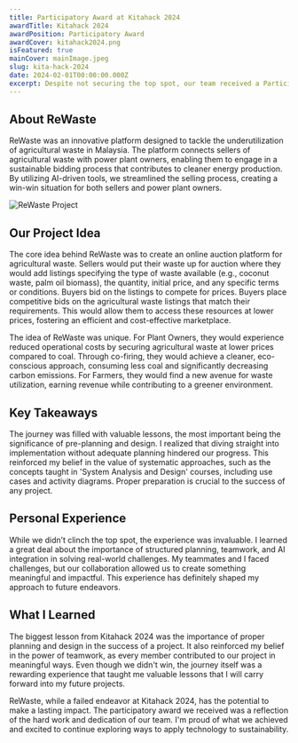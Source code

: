 ```yaml
---
title: Participatory Award at Kitahack 2024
awardTitle: Kitahack 2024
awardPosition: Participatory Award
awardCover: kitahack2024.png
isFeatured: true
mainCover: mainImage.jpeg
slug: kita-hack-2024
date: 2024-02-01T00:00:00.000Z
excerpt: Despite not securing the top spot, our team received a Participatory Award at Kitahack 2024 for our innovative project, ReWaste. The experience was filled with valuable lessons that will shape my approach to future projects.
---
```


## About ReWaste

ReWaste was an innovative platform designed to tackle the underutilization of agricultural waste in Malaysia. The platform connects sellers of agricultural waste with power plant owners, enabling them to engage in a sustainable bidding process that contributes to cleaner energy production. By utilizing AI-driven tools, we streamlined the selling process, creating a win-win situation for both sellers and power plant owners.

![ReWaste Project](rewaste.png)

## Our Project Idea

The core idea behind ReWaste was to create an online auction platform for agricultural waste. Sellers would put their waste up for auction where they would add listings specifying the type of waste available (e.g., coconut waste, palm oil biomass), the quantity, initial price, and any specific terms or conditions. Buyers bid on the listings to compete for prices. Buyers place competitive bids on the agricultural waste listings that match their requirements. This would allow them to access these resources at lower prices, fostering an efficient and cost-effective marketplace.

The idea of ReWaste was unique. For Plant Owners, they would experience reduced operational costs by securing agricultural waste at lower prices compared to coal. Through co-firing, they would achieve a cleaner, eco-conscious approach, consuming less coal and significantly decreasing carbon emissions. For Farmers, they would find a new avenue for waste utilization, earning revenue while contributing to a greener environment.

## Key Takeaways

The journey was filled with valuable lessons, the most important being the significance of pre-planning and design. I realized that diving straight into implementation without adequate planning hindered our progress. This reinforced my belief in the value of systematic approaches, such as the concepts taught in 'System Analysis and Design' courses, including use cases and activity diagrams. Proper preparation is crucial to the success of any project.

## Personal Experience

While we didn’t clinch the top spot, the experience was invaluable. I learned a great deal about the importance of structured planning, teamwork, and AI integration in solving real-world challenges. My teammates and I faced challenges, but our collaboration allowed us to create something meaningful and impactful. This experience has definitely shaped my approach to future endeavors.

## What I Learned

The biggest lesson from Kitahack 2024 was the importance of proper planning and design in the success of a project. It also reinforced my belief in the power of teamwork, as every member contributed to our project in meaningful ways. Even though we didn't win, the journey itself was a rewarding experience that taught me valuable lessons that I will carry forward into my future projects.

ReWaste, while a failed endeavor at Kitahack 2024, has the potential to make a lasting impact. The participatory award we received was a reflection of the hard work and dedication of our team. I'm proud of what we achieved and excited to continue exploring ways to apply technology to sustainability.
